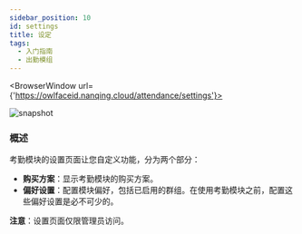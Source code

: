 ```yaml
---
sidebar_position: 10
id: settings
title: 设定
tags:
  - 入门指南
  - 出勤模组
---
```



<BrowserWindow url={'https://owlfaceid.nanqing.cloud/attendance/settings'}>

![snapshot](/assets/attendance/settings-purchase-plan.png)

</BrowserWindow>

### 概述

考勤模块的设置页面让您自定义功能，分为两个部分：

- **购买方案**：显示考勤模块的购买方案。
- **偏好设置**：配置模块偏好，包括已启用的群组。在使用考勤模块之前，配置这些偏好设置是必不可少的。

**注意**：设置页面仅限管理员访问。
